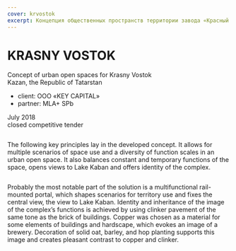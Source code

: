 ```yaml
---
cover: krvostok
excerpt: Концепция общественных пространств территории завода «Красный Восток»
---
```


# KRASNY VOSTOK

Concept of urban open spaces for Krasny Vostok <br/>
Kazan, the Republic of Tatarstan

- client: OOO «KEY CAPITAL»
- partner: MLA+ SPb

July 2018 <br/>
closed competitive tender


<Image src="https://unitcdn.tmshv.com/krvostok_05_e9dcb63971.jpg" alt="" />

The following key principles lay in the developed concept. It allows for multiple scenarios of space use and a diversity of function scales in an urban open space. It also balances constant and temporary functions of the space, opens views to Lake Kaban and offers identity of the complex.


<Image src="https://unitcdn.tmshv.com/krvostok_02_f104dad15c.jpg" alt="" />

Probably the most notable part of the solution is a multifunctional rail-mounted portal, which shapes scenarios for territory use and fixes the central view, the view to Lake Kaban. Identity and inheritance of the image of the complex’s functions is achieved by using clinker pavement of the same tone as the brick of buildings. Copper was chosen as a material for some elements of buildings and hardscape, which evokes an image of a brewery. Decoration of solid oat, barley, and hop planting supports this image and creates pleasant contrast to copper and clinker.



<Image src="https://unitcdn.tmshv.com/krvostok_03_9d48e8fcb5.jpg" alt="" />

<Image src="https://unitcdn.tmshv.com/krvostok_04_e9a63b86ef.jpg" alt="" />

